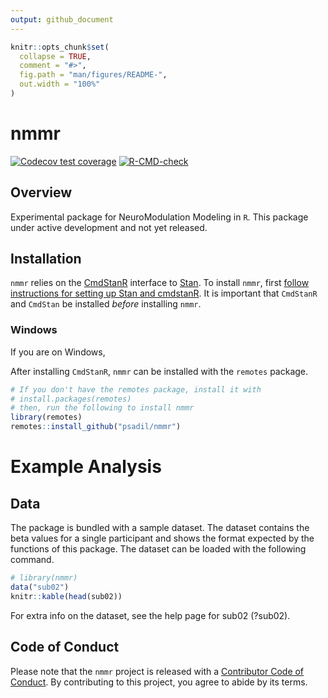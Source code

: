 ```yaml
---
output: github_document
---
```


<!-- README.md is generated from README.Rmd. Please edit that file -->

```r
knitr::opts_chunk$set(
  collapse = TRUE,
  comment = "#>",
  fig.path = "man/figures/README-",
  out.width = "100%"
)
```

# nmmr

<!-- badges: start -->
[![Codecov test coverage](https://codecov.io/gh/psadil/nmmr/branch/master/graph/badge.svg)](https://codecov.io/gh/psadil/nmmr?branch=master)
[![R-CMD-check](https://github.com/psadil/nmmr/workflows/R-CMD-check/badge.svg)](https://github.com/psadil/nmmr/actions)
<!-- badges: end -->

## Overview

Experimental package for NeuroModulation Modeling in `R`. This package under active development and not yet released.

## Installation

`nmmr` relies on the [CmdStanR](https://mc-stan.org/cmdstanr/) interface to [Stan](https://mc-stan.org). To install `nmmr`, first [follow instructions for setting up Stan and cmdstanR](https://mc-stan.org/cmdstanr/articles/cmdstanr.html). It is important that `CmdStanR` and `CmdStan` be installed _before_ installing `nmmr`. 

### Windows

If you are on Windows, 

After installing `CmdStanR`, `nmmr` can be installed with the `remotes` package.

```r
# If you don't have the remotes package, install it with 
# install.packages(remotes)
# then, run the following to install nmmr
library(remotes)
remotes::install_github("psadil/nmmr")
```




# Example Analysis

## Data

The package is bundled with a sample dataset. The dataset contains the beta values for a single participant and shows the format expected by the functions of this package. The dataset can be loaded with the following command.

```r
# library(nmmr)
data("sub02")
knitr::kable(head(sub02))
```

For extra info on the dataset, see the help page for sub02 (?sub02).



## Code of Conduct
  
  Please note that the `nmmr` project is released with a [Contributor Code of Conduct](https://contributor-covenant.org/version/2/0/CODE_OF_CONDUCT.html). By contributing to this project, you agree to abide by its terms.
  
